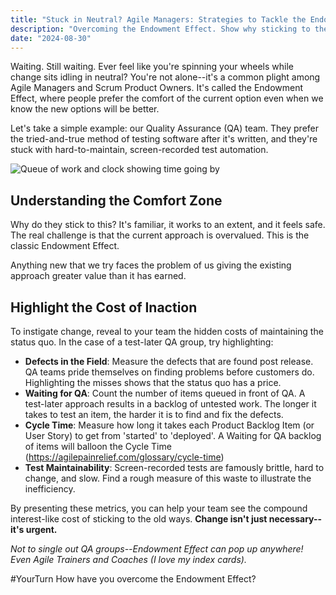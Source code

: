 ```yaml
---
title: "Stuck in Neutral? Agile Managers: Strategies to Tackle the Endowment Effect"
description: "Overcoming the Endowment Effect. Show why sticking to the safe and known can be more expensive in the long run."
date: "2024-08-30"
---
```


Waiting. Still waiting. Ever feel like you're spinning your wheels while change sits idling in neutral? You're not alone--it's a common plight among Agile Managers and Scrum Product Owners. It's called the Endowment Effect, where people prefer the comfort of the current option even when we know the new options will be better.

Let's take a simple example: our Quality Assurance (QA) team. They prefer the tried-and-true method of testing software after it's written, and they're stuck with hard-to-maintain, screen-recorded test automation.

![Queue of work and clock showing time going by](src/content/images/stuck-waiting-for.png)

## Understanding the Comfort Zone

Why do they stick to this? It's familiar, it works to an extent, and it feels safe. The real challenge is that the current approach is overvalued. This is the classic Endowment Effect.

Anything new that we try faces the problem of us giving the existing approach greater value than it has earned.

## Highlight the Cost of Inaction

To instigate change, reveal to your team the hidden costs of maintaining the status quo. In the case of a test-later QA group, try highlighting:

- **Defects in the Field**: Measure the defects that are found post release. QA teams pride themselves on finding problems before customers do. Highlighting the misses shows that the status quo has a price.
- **Waiting for QA**: Count the number of items queued in front of QA. A test-later approach results in a backlog of untested work. The longer it takes to test an item, the harder it is to find and fix the defects.
- **Cycle Time**: Measure how long it takes each Product Backlog Item (or User Story) to get from 'started' to 'deployed'. A Waiting for QA backlog of items will balloon the Cycle Time (https://agilepainrelief.com/glossary/cycle-time)
- **Test Maintainability**: Screen-recorded tests are famously brittle, hard to change, and slow. Find a rough measure of this waste to illustrate the inefficiency.

By presenting these metrics, you can help your team see the compound interest-like cost of sticking to the old ways. **Change isn't just necessary--it's urgent.**

_Not to single out QA groups--Endowment Effect can pop up anywhere! Even Agile Trainers and Coaches (I love my index cards)._

#YourTurn How have you overcome the Endowment Effect?
